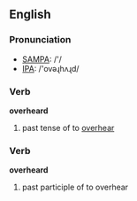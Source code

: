 ==English==

===Pronunciation===
*[[w:SAMPA|SAMPA]]: /'/
*[[w:IPA|IPA]]: /'ovəɻhʌɻd/

===Verb===
'''overheard'''

# past tense of to [[overhear]]

===Verb===
'''overheard'''

# past participle of to overhear